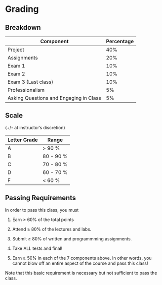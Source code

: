 
# Grading

## Breakdown

| Component | Percentage |
|---------|------|
| Project | 40% |
| Assignments | 20% |
| Exam 1 | 10% |
| Exam 2   | 10% |
| Exam 3 (Last class)  | 10% |
| Professionalism  | 5% |
| Asking Questions and Engaging in Class  | 5% |

<!-- | <font color="lightgreen">Component | <font color="red"><s>Percentage<br/>(Pre-Helene)<s> | <font color="lightgreen">Percentage (New)</font> | <font color="lightgreen">$\Delta$ Change |
|---------|------| --- | --- |
| <font color="lightgreen">Written Assignments</font> | <font color="red"><s>10%</s> | <font color="lightgreen">12% | <font color="lightgreen">+2% |
| <font color="lightgreen">Programming Assignments</font> | <font color="red"><s>10%</s> | <font color="lightgreen">12% | <font color="lightgreen">+2% |
| <font color="lightgreen">Class Participation</font>  | <font color="red"><s>10%</s> | <font color="lightgreen">10% | <font color="lightyellow">0% |
| <s><font color="red">Exam 1</font></s> | <font color="red"><s>10%</s> | <font color="red">--- | <font color="red">---  |
| <s><font color="red">Exam 2</font></s> **<font color="lightgreen">Midterm</font>**   | <font color="red"><s>15%</s> | <font color="lightgreen">17% | <font color="lightgreen">+2% |
| <font color="lightgreen">Final Exam</font>   |<font color="red"><s>25%</s> | <font color="lightgreen">25% | <font color="lightyellow">0% |
| <font color="lightgreen">Project</font>  | <font color="red"><s>20%</s> | <font color="lightgreen">24% | <font color="lightgreen">+4% | -->


## Scale 
(+/- at instructor's discretion)

| Letter Grade | Range |
|---------|------|
| A  | > 90 % |
| B  | 80 - 90 % |
| C  | 70 - 80 % |
| D  | 60 - 70 % |
| F  | < 60 % |

## Passing Requirements

In order to pass this class, you must

1. Earn $\geq$ 60% of the total points

2. Attend $\geq$ 80% of the lectures and labs. 

3. Submit $\geq$ 80% of written and programmming assignments. 

4. Take ALL tests and final! 

5. Earn $\geq$ 50% in each of the 7 components above.  In other words, you cannot blow off an entire aspect of the course and pass this class! 

Note that this basic requirement is necessary but not sufficient to pass the class.
